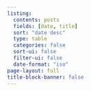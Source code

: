 ```yaml
---
listing:
  contents: posts
  fields: [date, title]
  sort: "date desc"
  type: table
  categories: false
  sort-ui: false
  filter-ui: false
  date-format: "iso"
page-layout: full
title-block-banner: false
---
```

